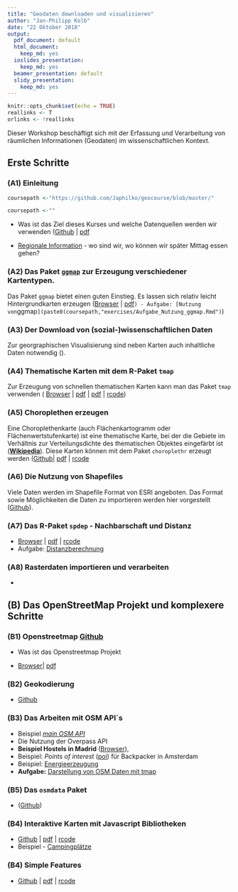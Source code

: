 ```yaml
---
title: "Geodaten downloaden und visualisieren"
author: "Jan-Philipp Kolb"
date: "22 Oktober 2018"
output:
  pdf_document: default
  html_document:
    keep_md: yes
  ioslides_presentation:
    keep_md: yes
  beamer_presentation: default
  slidy_presentation:
    keep_md: yes
---
```


```r
knitr::opts_chunk$set(echo = TRUE)
reallinks <- T
orlinks <- !reallinks
```


Dieser Workshop beschäftigt sich mit der Erfassung und Verarbeitung von räumlichen Informationen (Geodaten) im wissenschaftlichen Kontext.

## Erste Schritte


### __(A1) Einleitung__

```r
coursepath <-"https://github.com/Japhilko/geocourse/blob/master/"
```

```r
coursepath <-""
```

- Was ist das Ziel dieses Kurses und welche Datenquellen werden wir verwenden ([Github](`r paste0(coursepath,"slides/A1_Intro.Rmd")`) | [pdf](`r paste0(coursepath,"slides/A1_Intro.pdf")`) 


- [Regionale Information](http://rpubs.com/Japhilko82/gesis_mannheim) - wo sind wir, wo können wir später Mittag essen gehen?

### __(A2) Das Paket [`ggmap`](http://journal.r-project.org/archive/2013-1/kahle-wickham.pdf)__ zur Erzeugung verschiedener Kartentypen. 

Das Paket `ggmap` bietet einen guten Einstieg. Es lassen sich relativ leicht Hintergrundkarten erzeugen ([Browser](`r paste0(coursepath,"slides/ggmap.md")`) | [pdf](`r paste0(coursepath,"slides/ggmap.pdf) | [rcode](slides/ggmap.R)")`  )
- Aufgabe: [Nutzung von  `ggmap`](paste0(coursepath,"exercises/Aufgabe_Nutzung_ggmap.Rmd")`)

### __(A3) Der Download von (sozial-)wissenschaftlichen Daten__

Zur georgraphischen Visualisierung sind neben Karten auch inhaltliche Daten notwendig ().


### __(A4) Thematische Karten mit dem R-Paket `tmap`__

Zur Erzeugung von schnellen thematischen Karten kann man das Paket `tmap` verwenden ( [Browser](`r paste0(coursepath,"slides/tmap.md")`) | [pdf](`r paste0(coursepath,"slides/tmap.pdf")`) | 
[pdf](`r paste0(coursepath,"slides/tmap.pdf")`) | [rcode](`r paste0(coursepath,"rcode/tmap.R")`))


### __(A5) Choroplethen erzeugen__

Eine Choroplethenkarte (auch Flächenkartogramm oder Flächenwertstufenkarte) ist eine thematische Karte, bei der die Gebiete im Verhältnis zur Verteilungsdichte des thematischen Objektes eingefärbt ist ([**Wikipedia**](https://de.wikipedia.org/wiki/Choroplethenkarte)). Diese Karten können mit dem Paket `choroplethr` erzeugt werden ([Github](`r paste0(coursepath,"slides/Choroplethen.md")`)| 
[pdf](`r paste0(coursepath,"slides/Choroplethen.pdf")`) | [rcode](`r paste0(coursepath,"rcode/Choroplethen.R")`)


### __(A6) Die Nutzung von Shapefiles__

Viele Daten werden im Shapefile Format von ESRI angeboten. Das Format sowie Möglichkeiten die Daten zu importieren werden hier vorgestellt ([Github](`r paste0(coursepath,"slides/A6_Shapefiles.md")`)).

<!--
- Aufgabe: [Zensus Ergebnisse und Karte miteinander verbinden und einfärben](https://github.com/Japhilko/GeoData/blob/master/2017/tutorial/Aufgabe_Verbindung.Rmd)

- Aufgabe: [Deutschlands Gemeinden](https://github.com/Japhilko/GeoData/blob/master/2016/tutorial/Aufgabe_Zensus_Ergebnisse.md)
-->

### __(A7) Das R-Paket `spdep` - Nachbarschaft und Distanz__ 

- [Browser](slides/spdep.md) | [pdf](slides/spdep.pdf) |
[rcode](https://raw.githubusercontent.com/Japhilko/GeoData/master/2016/rcode/slidesH1_spdep.R)
- Aufgabe: [Distanzberechnung](https://github.com/Japhilko/GeoData/blob/master/2016/tutorial/Aufgabe_Distanzberechnung.Rmd)

### __(A8) Rasterdaten importieren und verarbeiten__

- [](slides/Rasterdaten.Rmd)

## __(B) Das OpenStreetMap Projekt und komplexere Schritte__


###  __(B1) Openstreetmap__ [Github](slides/OpenStreetMap.md)

- Was ist das Openstreetmap Projekt 

- [Browser](https://github.com/Japhilko/GeoData/blob/master/2017/slides/OpenStreetMap.md)| [pdf](slides/OpenStreetMap.pdf)

<!--
### __Overpass__ ([Github](slides/Overpass.md))
-->


### __(B2) Geokodierung__ 

- [Github](slides/Geokodierung.md)


### __(B3) Das Arbeiten mit OSM API`s__

- Beispiel [*main OSM API*](slides/osm_mainapi.Rmd)
- Die Nutzung der Overpass API 
- **Beispiel Hostels in Madrid** ([Browser](https://github.com/Japhilko/GeoData/blob/master/2016/slides/Madrid_hostels.Rmd)),
- Beispiel: *Points of interest* ([poi](https://rpossib.wordpress.com/2015/09/15/points-of-interest-for-backpackers/)) für Backpacker in Amsterdam
- Beispiel: [Energieerzeugung](https://rpossib.wordpress.com/2015/11/20/use-openstreetmap-date/)
- **Aufgabe:** [Darstellung von OSM Daten mit tmap](https://github.com/Japhilko/GeoData/blob/master/2016/tutorial/Aufgabe_osmar.Rmd)



### __(B5) Das `osmdata` Paket__ 

- ([Github](slides/osmdata.md))

### __(B4) Interaktive Karten mit Javascript Bibliotheken__ 

- [Github](slides/using_javascript.md) | [pdf](slides/using_javascript.pdf)
| [rcode](rcode/using_javascript.R)
- Beispiel - [Campingplätze](http://rpubs.com/Japhilko82/Campsites)

<!--
## Räumliche Analysen/Statistik
-->

### __(B4) Simple Features__ 

- [Github](slides/simplefeatures.md) | [pdf](slides/simplefeatures.pdf)
| [rcode](rcode/simplefeatures.R)


<!--
https://training.gesis.org/?site=pDetails&pID=0x2BD6733444514AEDAA955BC3754CA39C
-->